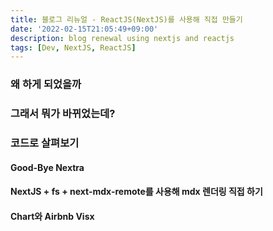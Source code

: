 ```yaml
---
title: 블로그 리뉴얼 - ReactJS(NextJS)를 사용해 직접 만들기
date: '2022-02-15T21:05:49+09:00'
description: blog renewal using nextjs and reactjs
tags: [Dev, NextJS, ReactJS]
---
```


### 왜 하게 되었을까

### 그래서 뭐가 바뀌었는데?

### 코드로 살펴보기

#### Good-Bye Nextra

#### NextJS + fs + next-mdx-remote를 사용해 mdx 렌더링 직접 하기

#### Chart와 Airbnb Visx